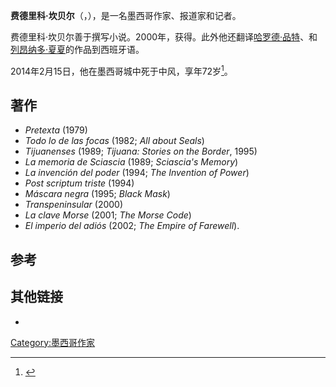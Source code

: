 {{Infobox person
| name         = 费德里科·坎贝尔
| image        = Federico Campbell.jpg
| imagesize    = 
| caption      = 
| birth_name   = 
| birth_date   = {{Birth date|1941|07|01|df=yes}}
| birth_place  = [[墨西哥|墨西哥]][[提华纳|提华纳]]
| death_date   = {{Death date and age|2014|02|15|1941|07|01|df=yes}}
| death_place  = [[墨西哥|墨西哥]][[墨西哥城|墨西哥城]]
| other_names  = 
| alma_mater   = 
| occupation   = 记者、作家、编辑、翻译家
| spouse       = 
| children     = 1
| relatives    = 
| website      = 
| years_active = 1971–2014
}}
'''费德里科·坎贝尔'''（{{lang-en|Federico Campbell}}，{{bd|1941年|7月1日|2014年|2月15日|catIdx=Campbell}}），是一名墨西哥作家、报道家和记者。

费德里科·坎贝尔善于撰写小说。2000年，获得{{link-en|科利马奖|Colima Prize}}。此外他还翻译[[哈罗德·品特|哈罗德·品特]]、{{link-en|大卫·马麦特|David Mamet}}和[[列昂纳多·夏夏|列昂纳多·夏夏]]的作品到西班牙语。

2014年2月15日，他在墨西哥城中死于中风，享年72岁<ref>{{Cite web|url=http://www.eluniversal.com.mx/cultura/2014/federico-campbell-muerte-cerebral--987960.html|title=Federico Campbell, declarado con muerte cerebral|date=15 February 2014|publisher=''[[El_Universal|El Universal]]''|accessdate=16 February 2014|archive-date=2014-02-23|archive-url=https://web.archive.org/web/20140223191204/http://www.eluniversal.com.mx/cultura/2014/federico-campbell-muerte-cerebral--987960.html|dead-url=no}} {{Es icon}}</ref>。

==著作==
* ''Pretexta'' (1979)
* ''Todo lo de las focas'' (1982; ''All about Seals'')
* ''Tijuanenses'' (1989; ''Tijuana: Stories on the Border'', 1995)
* ''La memoria de Sciascia'' (1989; ''Sciascia's Memory'')
* ''La invención del poder'' (1994; ''The Invention of Power'')
* ''Post scriptum triste'' (1994)
* ''Máscara negra'' (1995; ''Black Mask'')
* ''Transpeninsular'' (2000)
* ''La clave Morse'' (2001; ''The Morse Code'')
* ''El imperio del adiós'' (2002; ''The Empire of Farewell'').

==参考==
{{Reflist}}

==其他链接==
* {{IMDb name|2114180}}
{{Authority control}}
{{DEFAULTSORT:Campbell, Federico}}
[[Category:墨西哥作家|Category:墨西哥作家]]